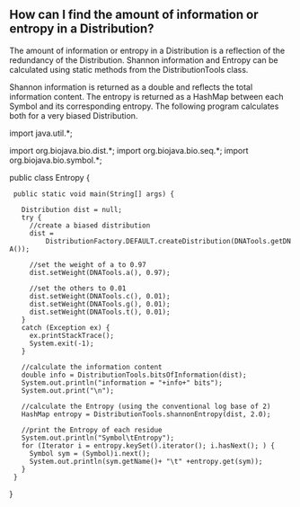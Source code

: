 == How can I find the amount of information or entropy in a Distribution? ==

The amount of information or entropy in a Distribution is a reflection of the redundancy of the Distribution. Shannon information and Entropy can be calculated using static methods from the DistributionTools class.

Shannon information is returned as a double and reflects the total information content. The entropy is returned as a HashMap between each Symbol and its corresponding entropy. The following program calculates both for a very biased Distribution.

<java>
import java.util.*;

import org.biojava.bio.dist.*;
import org.biojava.bio.seq.*;
import org.biojava.bio.symbol.*;

public class Entropy {
  public static void main(String[] args) {

    Distribution dist = null;
    try {
      //create a biased distribution
      dist =
          DistributionFactory.DEFAULT.createDistribution(DNATools.getDNA());

      //set the weight of a to 0.97
      dist.setWeight(DNATools.a(), 0.97);

      //set the others to 0.01
      dist.setWeight(DNATools.c(), 0.01);
      dist.setWeight(DNATools.g(), 0.01);
      dist.setWeight(DNATools.t(), 0.01);
    }
    catch (Exception ex) {
      ex.printStackTrace();
      System.exit(-1);
    }

    //calculate the information content
    double info = DistributionTools.bitsOfInformation(dist);
    System.out.println("information = "+info+" bits");
    System.out.print("\n");

    //calculate the Entropy (using the conventional log base of 2)
    HashMap entropy = DistributionTools.shannonEntropy(dist, 2.0);

    //print the Entropy of each residue
    System.out.println("Symbol\tEntropy");
    for (Iterator i = entropy.keySet().iterator(); i.hasNext(); ) {
      Symbol sym = (Symbol)i.next();
      System.out.println(sym.getName()+ "\t" +entropy.get(sym));
    }
  }
}
</java>